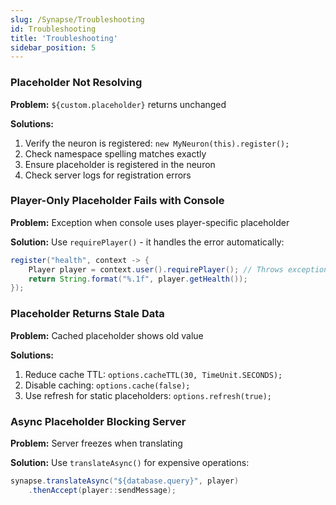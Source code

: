 ```yaml
---
slug: /Synapse/Troubleshooting
id: Troubleshooting
title: 'Troubleshooting'
sidebar_position: 5
---
```


### Placeholder Not Resolving

**Problem:** `${custom.placeholder}` returns unchanged

**Solutions:**
1. Verify the neuron is registered: `new MyNeuron(this).register();`
2. Check namespace spelling matches exactly
3. Ensure placeholder is registered in the neuron
4. Check server logs for registration errors

### Player-Only Placeholder Fails with Console

**Problem:** Exception when console uses player-specific placeholder

**Solution:** Use `requirePlayer()` - it handles the error automatically:
```java
register("health", context -> {
    Player player = context.user().requirePlayer(); // Throws exception if not player
    return String.format("%.1f", player.getHealth());
});
```

### Placeholder Returns Stale Data

**Problem:** Cached placeholder shows old value

**Solutions:**
1. Reduce cache TTL: `options.cacheTTL(30, TimeUnit.SECONDS);`
2. Disable caching: `options.cache(false);`
3. Use refresh for static placeholders: `options.refresh(true);`

### Async Placeholder Blocking Server

**Problem:** Server freezes when translating

**Solution:** Use `translateAsync()` for expensive operations:
```java
synapse.translateAsync("${database.query}", player)
    .thenAccept(player::sendMessage);
```